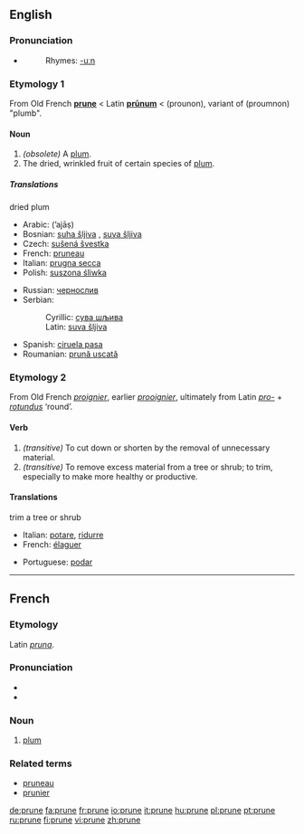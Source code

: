==English==
===Pronunciation===
*{{IPA|/pru:n/}}
*:Rhymes: [[Rhymes:English:-uːn|-uːn]]

===Etymology 1===
From Old French '''[[#French|prune]]''' < Latin '''[[prunum|prūnum]]''' < {{AGr.}} '''{{polytonic|[[προῦνον]]}}''' (prounon), variant of '''{{polytonic|[[προῦμνον]]}}''' (proumnon) "plumb".

====Noun====
{{en-noun}}

# ''(obsolete)'' A [[plum]].
# The dried, wrinkled fruit of certain species of [[plum]].

=====Translations=====
;dried plum
{{top}}
*Arabic: {{ARchar|[[أجاص]]}} (’ajāṣ)
*Bosnian: [[suha šljiva#Bosnian|suha šljiva]] {{f}}, [[suva šljiva#Bosnian|suva šljiva]] {{f}}
*Czech: [[sušená švestka]] {{f}}
*French: [[pruneau]] {{m}}
*Italian: [[prugna secca]] {{f}}
*Polish: [[suszona śliwka]] {{f}}
{{mid}}
*Russian: [[чернослив]]
*Serbian:
*:Cyrillic: [[сува шљива#Serbian|сува шљива]] {{f}}
*:Latin: [[suva šljiva#Serbian|suva šljiva]] {{f}}
*Spanish: [[ciruela pasa]] {{f}}
*Roumanian: [[prună uscată]] {{f}}
{{bottom}}

===Etymology 2===
From Old French ''[[proignier]]'', earlier ''[[prooignier]]'', ultimately from Latin ''[[pro-]]'' + ''[[rotundus]]'' ‘round’.

====Verb====
{{en-verb|prun|ing}}

# ''(transitive)'' To cut down or shorten by the removal of unnecessary material.
# ''(transitive)'' To remove excess material from a tree or shrub; to trim, especially to make more healthy or productive.

====Translations====
;trim a tree or shrub
{{top}}
*Italian: [[potare]], [[ridurre]]
*French: [[élaguer]]
{{mid}}
*Portuguese: [[podar]]
{{bottom}}

----

==French==
===Etymology===
Latin ''[[pruna]]''.

===Pronunciation===
*{{IPA|/pʀyn/}}
*{{SAMPA|/pRyn/}}

===Noun===
{{fr-noun-reg|f}}

# [[plum]]

===Related terms===
*[[pruneau]]
*[[prunier]]

[[de:prune]]
[[fa:prune]]
[[fr:prune]]
[[io:prune]]
[[it:prune]]
[[hu:prune]]
[[pl:prune]]
[[pt:prune]]
[[ru:prune]]
[[fi:prune]]
[[vi:prune]]
[[zh:prune]]